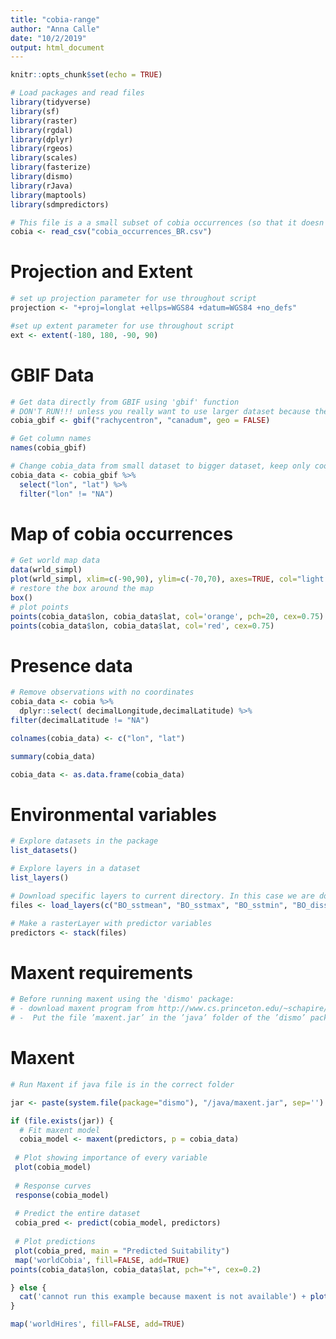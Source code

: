 ```yaml
---
title: "cobia-range"
author: "Anna Calle"
date: "10/2/2019"
output: html_document
---
```


```r
knitr::opts_chunk$set(echo = TRUE)
```


```r
# Load packages and read files
library(tidyverse)
library(sf)
library(raster)
library(rgdal)
library(dplyr)
library(rgeos)
library(scales)
library(fasterize)
library(dismo)
library(rJava)
library(maptools)
library(sdmpredictors) 

# This file is a a small subset of cobia occurrences (so that it doesn't take too long to load)
cobia <- read_csv("cobia_occurrences_BR.csv")


```

# Projection and Extent
```r
# set up projection parameter for use throughout script
projection <- "+proj=longlat +ellps=WGS84 +datum=WGS84 +no_defs"

#set up extent parameter for use throughout script
ext <- extent(-180, 180, -90, 90)
```

# GBIF Data
```r
# Get data directly from GBIF using 'gbif' function
# DON'T RUN!!! unless you really want to use larger dataset because there are more than 17,000 observations
cobia_gbif <- gbif("rachycentron", "canadum", geo = FALSE)

# Get column names
names(cobia_gbif)

# Change cobia_data from small dataset to bigger dataset, keep only coordinates with a value
cobia_data <- cobia_gbif %>% 
  select("lon", "lat") %>% 
  filter("lon" != "NA")
```

# Map of cobia occurrences
```r
# Get world map data
data(wrld_simpl)
plot(wrld_simpl, xlim=c(-90,90), ylim=c(-70,70), axes=TRUE, col="light yellow")
# restore the box around the map
box()
# plot points
points(cobia_data$lon, cobia_data$lat, col='orange', pch=20, cex=0.75) > # plot points again to add a border, for better visibility
points(cobia_data$lon, cobia_data$lat, col='red', cex=0.75)
```

# Presence data
```r
# Remove observations with no coordinates
cobia_data <- cobia %>% 
  dplyr::select( decimalLongitude,decimalLatitude) %>% 
filter(decimalLatitude != "NA")

colnames(cobia_data) <- c("lon", "lat")

summary(cobia_data)

cobia_data <- as.data.frame(cobia_data)
```

# Environmental variables
```r
# Explore datasets in the package 
list_datasets() 

# Explore layers in a dataset 
list_layers() 

# Download specific layers to current directory. In this case we are downloading mean sea surface temperature, max sea surface temperature, min sea surface temperature, dissolved oxygen, and sea surface salinity
files <- load_layers(c("BO_sstmean", "BO_sstmax", "BO_sstmin", "BO_dissox", "MS_biogeo08_sss_mean_5m")) 

# Make a rasterLayer with predictor variables
predictors <- stack(files)

```
# Maxent requirements 
```r
# Before running maxent using the 'dismo' package:
# - download maxent program from http://www.cs.princeton.edu/~schapire/maxent/
# -  Put the file ’maxent.jar’ in the ’java’ folder of the ’dismo’ package. That is the folder returned by system.file("java", package="dismo")

```


# Maxent
```r
# Run Maxent if java file is in the correct folder

jar <- paste(system.file(package="dismo"), "/java/maxent.jar", sep='')

if (file.exists(jar)) {
  # Fit maxent model
  cobia_model <- maxent(predictors, p = cobia_data)
  
 # Plot showing importance of every variable
 plot(cobia_model)
 
 # Response curves
 response(cobia_model)
 
 # Predict the entire dataset
 cobia_pred <- predict(cobia_model, predictors)
 
 # Plot predictions
 plot(cobia_pred, main = "Predicted Suitability")
 map('worldCobia', fill=FALSE, add=TRUE)
points(cobia_data$lon, cobia_data$lat, pch="+", cex=0.2)

} else {
  cat('cannot run this example because maxent is not available') + plot(1)
}

```
```r
map('worldHires', fill=FALSE, add=TRUE)
```


